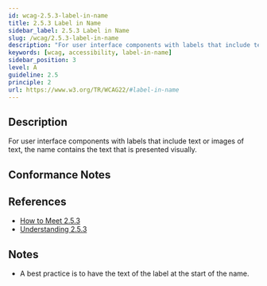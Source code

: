 ```yaml
---
id: wcag-2.5.3-label-in-name
title: 2.5.3 Label in Name
sidebar_label: 2.5.3 Label in Name
slug: /wcag/2.5.3-label-in-name
description: "For user interface components with labels that include text or images of text, the name contains the text that is presented visually."
keywords: [wcag, accessibility, label-in-name]
sidebar_position: 3
level: A
guideline: 2.5
principle: 2
url: https://www.w3.org/TR/WCAG22/#label-in-name
---
```


## Description

For user interface components with labels that include text or images of text, the name contains the text that is presented visually.

## Conformance Notes

<Project name="ads">
  <Unknown></Unknown>
</Project>

<Project name="scix">
  <Support></Support>
</Project>

## References

- [How to Meet 2.5.3](https://www.w3.org/WAI/WCAG22/quickref/#label-in-name)
- [Understanding 2.5.3](https://www.w3.org/WAI/WCAG22/Understanding/label-in-name.html)

## Notes

- A best practice is to have the text of the label at the start of the name.
